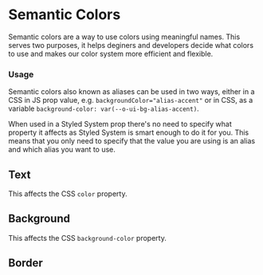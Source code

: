 
<Meta
    title="Materials/Semantic Colors"
    id="semantic-colors"
/>

# Semantic Colors

<Tagline>Semantic colors are a way to use colors using meaningful names. This serves two purposes, it helps deginers and developers decide what colors to use and makes our color system more efficient and flexible.</Tagline>

### Usage

Semantic colors also known as aliases can be used in two ways, either in a CSS in JS prop value, e.g. `backgroundColor="alias-accent"` or in CSS, as a variable `background-color: var(--o-ui-bg-alias-accent)`.

When used in a Styled System prop there's no need to specify what property it affects as Styled System is smart enough to do it for you. This means that you only need to specify that the value you are using is an alias and which alias you want to use.

## Text

This affects the CSS `color` property.

<ThemeProvider theme={ShareGateTheme} colorScheme="light">
    <SemanticColorTable
        colors={[
            { shade: "Primary", value: "alias-primary", variable: "--o-ui-text-alias-primary", usage: "Headers", itemRenderer: textRenderer },
            { shade: "Secondary", value: "alias-secondary", variable: "--o-ui-text-alias-secondary", usage: "Body", itemRenderer: textRenderer },
            { shade: "Tertiary", value: "alias-tertiary", variable: "--o-ui-text-alias-tertiary", usage: "Details", itemRenderer: textRenderer },
            { shade: "Inactive", value: "alias-inactive", variable: "--o-ui-text-alias-inactive", usage: "Table header, placeholder, disabled state", itemRenderer: textRenderer },
            { shade: "Accent", value: "alias-accent", variable: "--o-ui-text-alias-accent", usage: "", itemRenderer: textRenderer },
            { shade: "Alert", value: "alias-alert", variable: "--o-ui-text-alias-alert", usage: "", itemRenderer: textRenderer },
            { shade: "Warning", value: "alias-warning", variable: "--o-ui-text-alias-warning", usage: "", itemRenderer: textRenderer },
            { shade: "Success", value: "alias-success", variable: "--o-ui-text-alias-success", usage: "", itemRenderer: textRenderer },
            { shade: "Static Black", value: "alias-static-black", variable: "--o-ui-text-alias-static-black", usage: "Texts that do not change colors depending on theming", itemRenderer: textRenderer },
            { shade: "Static White", value: "alias-static-white", variable: "--o-ui-text-alias-static-white", usage: "Texts that do not change colors depending on theming", itemRenderer: textRenderer }
        ]}
    />
</ThemeProvider>

## Background

This affects the CSS `background-color` property.

<ThemeProvider theme={ShareGateTheme} colorScheme="light">
    <ColorTable
        colors={[
            { shade: "Default", value: "alias-default", variable: "--o-ui-bg-alias-default", usage: "Default Background", itemRenderer: backgroundRenderer },
            { shade: "Side Nav", value: "alias-side-nav", variable: "--o-ui-bg-side-nav", usage: "", itemRenderer: backgroundRenderer},
            { shade: "Soft Break", value: "alias-soft-break", variable: "--o-ui-bg-soft-break", usage: "", itemRenderer: backgroundRenderer },
            { shade: "Hard Break", value: "alias-hard-break", variable: "--o-ui-bg-hard-break", usage: "", itemRenderer: backgroundRenderer },
            { shade: "Hard Break", value: "alias-hard-break", variable: "--o-ui-bg-hard-break", usage: "", itemRenderer: backgroundRenderer },
            { shade: "Basic", value: "alias-basic", variable: "--o-ui-bg-alias-basic", usage: "", itemRenderer: backgroundRenderer },
            { shade: "Basic Transparent", value: "alias-basic-transpaent", variable: "--o-ui-bg-alias-basic-transparent", usage: "", itemRenderer: backgroundRenderer },
            { shade: "Static White", value: "alias-static-white", variable: "--o-ui-bg-alias-static-white", usage: "", itemRenderer: backgroundRenderer },
            { shade: "Accent", value: "alias-accent", variable: "--o-ui-bg-alias-accent", usage: "", itemRenderer: backgroundRenderer },
            { shade: "Accent Faint", value: "alias-accent-faint", variable: "--o-ui-bg-alias-accent-faint", usage: "", itemRenderer: backgroundRenderer },
            { shade: "Accent Light", value: "alias-accent-light", variable: "--o-ui-bg-alias-accent-light", usage: "", itemRenderer: backgroundRenderer },
            { shade: "Accent Transparent", value: "alias-accent-transparent", variable: "--o-ui-bg-alias-accent-transparent", usage: "", itemRenderer: backgroundRenderer },
            { shade: "Alert", value: "alias-alert", variable: "--o-ui-bg-alias-alert", usage: "", itemRenderer: backgroundRenderer },
            { shade: "Alert Faint", value: "alias-alert-faint", variable: "--o-ui-bg-alias-alert-faint", usage: "", itemRenderer: backgroundRenderer },
            { shade: "Alert Light", value: "alias-alert-light", variable: "--o-ui-bg-alias-alert-light", usage: "", itemRenderer: backgroundRenderer },
            { shade: "Alert Transparent", value: "alias-alert-transparent", variable: "--o-ui-bg-alias-alert-transparent", usage: "", itemRenderer: backgroundRenderer },
            { shade: "Warning", value: "alias-warning", variable: "--o-ui-bg-alias-warning", usage: "", itemRenderer: backgroundRenderer },
            { shade: "Warning Faint", value: "alias-warning-faint", variable: "--o-ui-bg-alias-warning-faint", usage: "", itemRenderer: backgroundRenderer },
            { shade: "Warning Light", value: "alias-warning-light", variable: "--o-ui-bg-alias-warning-light", usage: "", itemRenderer: backgroundRenderer },
            { shade: "Success", value: "alias-success", variable: "--o-ui-bg-alias-success", usage: "", itemRenderer: backgroundRenderer },
            { shade: "Success Faint", value: "alias-success-faint", variable: "--o-ui-bg-alias-success-faint", usage: "", itemRenderer: backgroundRenderer },
            { shade: "Success Light", value: "alias-success-light", variable: "--o-ui-bg-alias-success-light", usage: "", itemRenderer: backgroundRenderer },
            { shade: "Transparent", value: "alias-transparent", variable: "--o-ui-bg-alias-transparent", usage: "", itemRenderer: backgroundRenderer }
        ]}
    />
</ThemeProvider>

## Border

<ThemeProvider theme={ShareGateTheme} colorScheme="light">
    <ColorTable
        colors={[
            { shade: "Low Contrast", value: "alias-low-contrast", variable: "o-ui-alias-low-contrast" , usage: "x", itemRenderer: borderRenderer},
            { shade: "Mid Contrast", value: "alias-mid-contrast", variable: "o-ui-alias-mid-contrast" , usage: "x", itemRenderer: borderRenderer},
            { shade: "High Contrast", value: "alias-high-contrast", variable: "o-ui-alias-high-contrast" , usage: "x", itemRenderer: borderRenderer},
            { shade: "Accent", value: "alias-accent", variable: "o-ui-alias-accent" , usage: "x", itemRenderer: borderRenderer},
            { shade: "Accent Hover", value: "alias-accent-hover", variable: "o-ui-alias-accent-hover" , usage: "x", itemRenderer: borderRenderer},
            { shade: "Accent Active", value: "alias-accent-active", variable: "o-ui-alias-accent-active" , usage: "x", itemRenderer: borderRenderer},
            { shade: "Alert", value: "alias-alert", variable: "o-ui-alias-alert" , usage: "x", itemRenderer: borderRenderer},
            { shade: "Alert Hover", value: "alias-alert-hover", variable: "o-ui-alias-alert-hover" , usage: "x", itemRenderer: borderRenderer},
            { shade: "Alert Active", value: "alias-alert-active", variable: "o-ui-alias-alert-active" , usage: "x", itemRenderer: borderRenderer},
            { shade: "Warning", value: "alias-warning", variable: "o-ui-alias-warning" , usage: "x", itemRenderer: borderRenderer},
            { shade: "Warning Hover", value: "alias-warning-hover", variable: "o-ui-alias-warning-hover" , usage: "x", itemRenderer: borderRenderer},
            { shade: "Warning Active", value: "alias-warning-active", variable: "o-ui-alias-warning-active" , usage: "x", itemRenderer: borderRenderer},
            { shade: "Success", value: "alias-success", variable: "o-ui-alias-success" , usage: "x", itemRenderer: borderRenderer},
            { shade: "Success Hover", value: "alias-success-hover", variable: "o-ui-alias-success-hover" , usage: "x", itemRenderer: borderRenderer},
            { shade: "Success Active", value: "alias-success-active", variable: "o-ui-alias-success-active", usage: "x", itemRenderer: borderRenderer }
        ]}
    />
</ThemeProvider>
